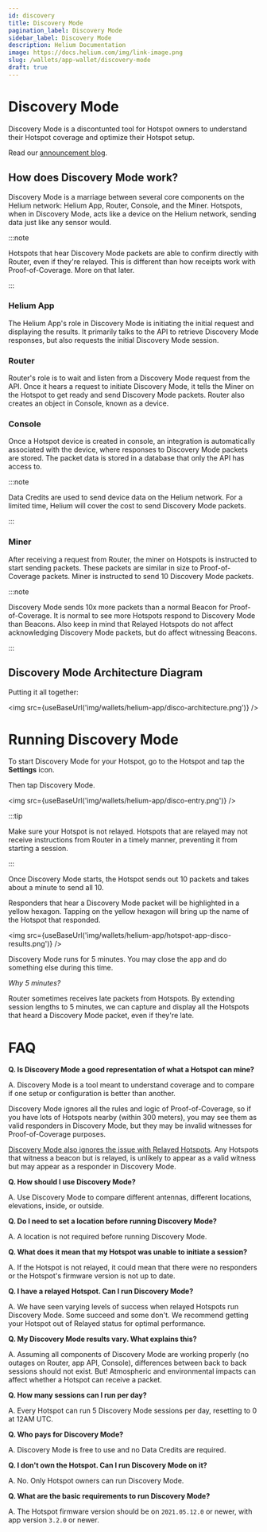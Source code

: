 ```yaml
---
id: discovery
title: Discovery Mode
pagination_label: Discovery Mode
sidebar_label: Discovery Mode
description: Helium Documentation
image: https://docs.helium.com/img/link-image.png
slug: /wallets/app-wallet/discovery-mode
draft: true
---
```



# Discovery Mode

Discovery Mode is a discontunted tool for Hotspot owners to understand their Hotspot coverage and
optimize their Hotspot setup.

Read our
[announcement blog](https://blog.helium.com/uncover-your-hotspots-potential-discovery-mode-a14003ec23d).

## How does Discovery Mode work?

Discovery Mode is a marriage between several core components on the Helium network: Helium App,
Router, Console, and the Miner. Hotspots, when in Discovery Mode, acts like a device on the Helium
network, sending data just like any sensor would.

:::note

Hotspots that hear Discovery Mode packets are able to confirm directly with Router, even if they're
relayed. This is different than how receipts work with Proof-of-Coverage. More on that later.

:::

### Helium App

The Helium App's role in Discovery Mode is initiating the initial request and displaying the
results. It primarily talks to the API to retrieve Discovery Mode responses, but also requests the
initial Discovery Mode session.

### Router

Router's role is to wait and listen from a Discovery Mode request from the API. Once it hears a
request to initiate Discovery Mode, it tells the Miner on the Hotspot to get ready and send
Discovery Mode packets. Router also creates an object in Console, known as a device.

### Console

Once a Hotspot device is created in console, an integration is automatically associated with the
device, where responses to Discovery Mode packets are stored. The packet data is stored in a
database that only the API has access to.

:::note

Data Credits are used to send device data on the Helium network. For a limited time, Helium will
cover the cost to send Discovery Mode packets.

:::

### Miner

After receiving a request from Router, the miner on Hotspots is instructed to start sending packets.
These packets are similar in size to Proof-of-Coverage packets. Miner is instructed to send 10
Discovery Mode packets.

:::note

Discovery Mode sends 10x more packets than a normal Beacon for Proof-of-Coverage. It is normal to
see more Hotspots respond to Discovery Mode than Beacons. Also keep in mind that Relayed Hotspots do
not affect acknowledging Discovery Mode packets, but do affect witnessing Beacons.

:::

## Discovery Mode Architecture Diagram

Putting it all together:

<img src={useBaseUrl('img/wallets/helium-app/disco-architecture.png')} />

# Running Discovery Mode

To start Discovery Mode for your Hotspot, go to the Hotspot and tap the **Settings** icon.

Then tap Discovery Mode.

<img src={useBaseUrl('img/wallets/helium-app/disco-entry.png')} />

:::tip

Make sure your Hotspot is not relayed. Hotspots that are relayed may not receive instructions from
Router in a timely manner, preventing it from starting a session.

:::

Once Discovery Mode starts, the Hotspot sends out 10 packets and takes about a minute to send
all 10.

Responders that hear a Discovery Mode packet will be highlighted in a yellow hexagon. Tapping on the
yellow hexagon will bring up the name of the Hotspot that responded.

<img src={useBaseUrl('img/wallets/helium-app/hotspot-app-disco-results.png')} />

Discovery Mode runs for 5 minutes. You may close the app and do something else during this time.

_Why 5 minutes?_

Router sometimes receives late packets from Hotspots. By extending session lengths to 5 minutes, we
can capture and display all the Hotspots that heard a Discovery Mode packet, even if they're late.

# FAQ

**Q. Is Discovery Mode a good representation of what a Hotspot can mine?**

A. Discovery Mode is a tool meant to understand coverage and to compare if one setup or
configuration is better than another.

Discovery Mode ignores all the rules and logic of Proof-of-Coverage, so if you have lots of Hotspots
nearby (within 300 meters), you may see them as valid responders in Discovery Mode, but they may be
invalid witnesses for Proof-of-Coverage purposes.

[Discovery Mode also ignores the issue with Relayed Hotspots](/troubleshooting/understanding-witnesses/#relayed-hotspot-as-a-witness).
Any Hotspots that witness a beacon but is relayed, is unlikely to appear as a valid witness but may
appear as a responder in Discovery Mode.

**Q. How should I use Discovery Mode?**

A. Use Discovery Mode to compare different antennas, different locations, elevations, inside, or
outside.

**Q. Do I need to set a location before running Discovery Mode?**

A. A location is not required before running Discovery Mode.

**Q. What does it mean that my Hotspot was unable to initiate a session?**

A. If the Hotspot is not relayed, it could mean that there were no responders or the Hotspot's
firmware version is not up to date.

**Q. I have a relayed Hotspot. Can I run Discovery Mode?**

A. We have seen varying levels of success when relayed Hotspots run Discovery Mode. Some succeed and
some don't. We recommend getting your Hotspot out of Relayed status for optimal performance.

**Q. My Discovery Mode results vary. What explains this?**

A. Assuming all components of Discovery Mode are working properly (no outages on Router, app API,
Console), differences between back to back sessions should not exist. But! Atmospheric and
environmental impacts can affect whether a Hotspot can receive a packet.

**Q. How many sessions can I run per day?**

A. Every Hotspot can run 5 Discovery Mode sessions per day, resetting to 0 at 12AM UTC.

**Q. Who pays for Discovery Mode?**

A. Discovery Mode is free to use and no Data Credits are required.

**Q. I don't own the Hotspot. Can I run Discovery Mode on it?**

A. No. Only Hotspot owners can run Discovery Mode.

**Q. What are the basic requirements to run Discovery Mode?**

A. The Hotspot firmware version should be on `2021.05.12.0` or newer, with app version `3.2.0` or
newer.
